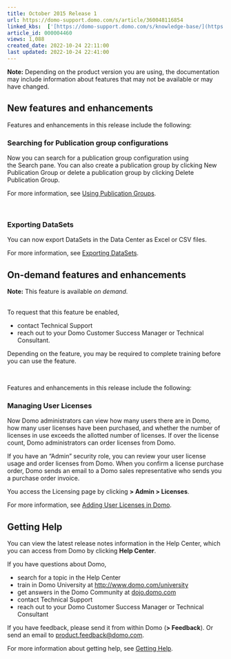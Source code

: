 ```yaml
---
title: October 2015 Release 1
url: https://domo-support.domo.com/s/article/360048116854
linked_kbs:  ['[https://domo-support.domo.com/s/knowledge-base/](https://domo-support.domo.com/s/knowledge-base/)', '[https://domo-support.domo.com/s/](https://domo-support.domo.com/s/)', '[https://domo-support.domo.com/s/topic/0TO5w000000ZamwGAC](https://domo-support.domo.com/s/topic/0TO5w000000ZamwGAC)', '[https://domo-support.domo.com/s/topic/0TO5w000000Zan7GAC](https://domo-support.domo.com/s/topic/0TO5w000000Zan7GAC)', '[https://domo-support.domo.com/s/article/360043438993](https://domo-support.domo.com/s/article/360043438993)', '[https://domo-support.domo.com/s/article/360042926134](https://domo-support.domo.com/s/article/360042926134)', '[https://domo-support.domo.com/s/article/360042934454](https://domo-support.domo.com/s/article/360042934454)', '[https://domo-support.domo.com/s/article/360042922874](https://domo-support.domo.com/s/article/360042922874)', '[https://domo-support.domo.com/s/article/360048116854](https://domo-support.domo.com/s/article/360048116854)', '[https://domo-support.domo.com/s/topic/0TO5w000000Zan7GAC/archived-feature-release-notes](https://domo-support.domo.com/s/topic/0TO5w000000Zan7GAC/archived-feature-release-notes)', '[https://domo-support.domo.com/s/article/360043429933](https://domo-support.domo.com/s/article/360043429933)', '[https://domo-support.domo.com/s/article/360043429953](https://domo-support.domo.com/s/article/360043429953)', '[https://domo-support.domo.com/s/article/360042925494](https://domo-support.domo.com/s/article/360042925494)', '[https://domo-support.domo.com/s/article/360043429913](https://domo-support.domo.com/s/article/360043429913)', '[https://domo-support.domo.com/s/article/4408174643607](https://domo-support.domo.com/s/article/4408174643607)', '[https://domo-support.domo.com/s/login/](https://domo-support.domo.com/s/login/)']
article_id: 000004460
views: 1,088
created_date: 2022-10-24 22:11:00
last updated: 2022-10-24 22:41:00
---
```







 


**Note:** Depending on the product version you are using, the documentation may include information about features that may not be available or may have changed.



New features and enhancements
-----------------------------


Features and enhancements in this release include the following:


### Searching for Publication group configurations


Now you can search for a publication group configuration using the Search pane. You can also create a publication group by clicking New Publication Group or delete a publication group by clicking Delete Publication Group.


For more information, see [Using Publication Groups](/s/article/360043438993 "Using Publication Groups").


 


### Exporting DataSets


You can now export DataSets in the Data Center as Excel or CSV files.


For more information, see [Exporting DataSets](/s/article/360042926134 "Exporting DataSets").


On-demand features and enhancements
-----------------------------------




 


**Note:** This feature is available *on demand.*  
 


To request that this feature be enabled,


* contact Technical Support
* reach out to your Domo Customer Success Manager or Technical Consultant.


Depending on the feature, you may be required to complete training before you can use the feature.






 


Features and enhancements in this release include the following:


### Managing User Licenses


Now Domo administrators can view how many users there are in Domo, how many user licenses have been purchased, and whether the number of licenses in use exceeds the allotted number of licenses. If over the license count, Domo administrators can order licenses from Domo.


If you have an "Admin" security role, you can review your user license usage and order licenses from Domo. When you confirm a license purchase order, Domo sends an email to a Domo sales representative who sends you a purchase order invoice.


You access the Licensing page by clicking **> Admin > Licenses**.


For more information, see [Adding User Licenses in Domo](/s/article/360042934454 "Admin Settings Layout").


Getting Help
------------


You can view the latest release notes information in the Help Center, which you can access from Domo by clicking **Help Center**.


If you have questions about Domo,


* search for a topic in the Help Center
* train in Domo University at [http://www.domo.com/university](http://www.domo.com/university "http://www.domo.com/university")
* get answers in the Domo Community at [dojo.domo.com](https://domohelp.domo.com/dojo.domo.com "dojo.domo.com")
* contact Technical Support
* reach out to your Domo Customer Success Manager or Technical Consultant


If you have feedback, please send it from within Domo (**> Feedback**). Or send an email to [product.feedback@domo.com](mailto:product.feedback@domo.com "product.feedback@domo.com").


For more information about getting help, see [Getting Help](/s/article/360042922874 "Getting Help").


